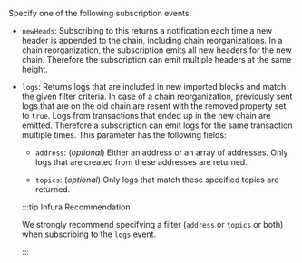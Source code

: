 Specify one of the following subscription events:

- `newHeads`: Subscribing to this returns a notification each time a new header is appended to the chain, including chain reorganizations. In a chain reorganization, the subscription emits all new headers for the new chain. Therefore the subscription can emit multiple headers at the same height.

- `logs`: Returns logs that are included in new imported blocks and match the given filter criteria. In case of a chain reorganization, previously sent logs that are on the old chain are resent with the removed property set to `true`. Logs from transactions that ended up in the new chain are emitted. Therefore a subscription can emit logs for the same transaction multiple times. This parameter has the following fields:

  - `address`: (_optional_) Either an address or an array of addresses. Only logs that are created from these addresses are returned.

  - `topics`: (_optional_) Only logs that match these specified topics are returned.

  :::tip Infura Recommendation

  We strongly recommend specifying a filter (`address` or `topics` or both) when subscribing to the `logs` event.

  :::
